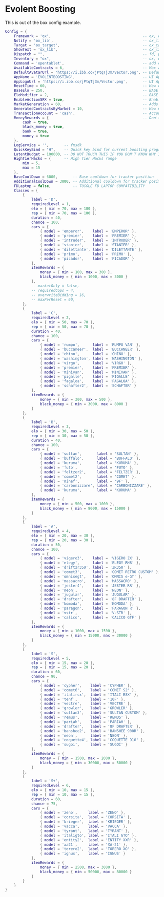 # Evolent Boosting

This is out of the box config example.

```lua
Config = {
    Framework = 'ox',                                          -- ox, qbx, qb, esx
    Notify = 'ox_lib',                                         -- ox_lib
    Target = 'ox_target',                                      -- ox_target
    ShowText = 'ox_lib',                                       -- ox_lib
    Dispatch = "",                                             -- fd, ps, cd, tk, rcore, kartik, lb
    Inventory = "ox",                                          -- ox, qs, qb, codem, core, origen, tgiann
    Command = 'opentablet',                                    -- add cmd name or leave empty for not using
    AvailableContracts = 6,                                    -- Max amount of available contracts per reset
    DefaultAvatarUrl = 'https://i.ibb.co/jPtqTj3m/Vector.png', -- Default profile avatar url
    AppName = 'EVOLENTBOOSTING',                               -- UI Application name
    AppLogoUrl = 'https://i.ibb.co/jPtqTj3m/Vector.png',       -- UI Application logo url
    ResetTime = 60,                                            -- How often resets happen for available contracts in minutes
    BaseElo = 250,                                             -- BASE ELO
    EloModifier = 2,                                           -- BASE ELO MODIFIER
    EnableActionSFX = true,                                    -- Enables SFX for boosting actions
    MarketGeneration = 60,                                     -- Adds new contracts to the market every X minutes
    GeneratedContractsByMarket = 10,                           -- How many contracts will be generated each period
    TransactionAccount = 'cash',                               -- Account which will be used in market transactions
    MoneyRewards = {                                           -- Don't touch this (used for validation)
        cash = true,
        black_money = true,
        bank = true,
        money = true
    },
    LogService = '',       -- fmsdk
    QuickKeyBind = "H",    -- Quick key bind for current boosting progress
    LatentBudget = 100000, -- DO NOT TOUCH THIS IF YOU DON'T KNOW WHY IT IS THERE
    HighTierHacks = {      -- High Tier Hacks range
        min = 5,
        max = 15
    },
    BaseCoolDown = 6000,       -- Base cooldown for tracker position
    AdditionalCoolDown = 3000, -- Additional cooldown for tracker position
    FDLaptop = false,          -- TOGGLE FD LAPTOP COMPATIBILITY
    Classes = {
        {
            label = 'D',
            requiredLevel = 1,
            elo = { min = 70, max = 100 },
            rep = { min = 70, max = 100 },
            duration = 40,
            chance = 100,
            cars = {
                { model = 'emperor',    label = 'EMPEROR' },
                { model = 'premier',    label = 'PREMIER' },
                { model = 'intruder',   label = 'INTRUDER' },
                { model = 'stanier',    label = 'STANIER' },
                { model = 'dilettante', label = 'DILETTANTE' },
                { model = 'primo',      label = 'PRIMO' },
                { model = 'picador',    label = 'PICADOR' }
            },
            itemRewards = {
                money = { min = 100, max = 300 },
                black_money = { min = 1000, max = 3000 }
            },
            -- marketOnly = false,
            -- requiredCops = 4,
            -- overwriteBidding = 16,
            -- maxPerReset = 90,
        },
        {
            label = 'C',
            requiredLevel = 2,
            elo = { min = 50, max = 70 },
            rep = { min = 50, max = 70 },
            duration = 40,
            chance = 100,
            cars = {
                { model = 'rumpo',      label = 'RUMPO VAN' },
                { model = 'buccaneer',  label = 'BUCCANEER' },
                { model = 'chino',      label = 'CHINO' },
                { model = 'washington', label = 'WASHINGTON' },
                { model = 'virgo',      label = 'VIRGO' },
                { model = 'premier',    label = 'PREMIER' },
                { model = 'minivan',    label = 'MINIVAN' },
                { model = 'pigalle',    label = 'PIGALLE' },
                { model = 'fagaloa',    label = 'FAGALOA' },
                { model = 'schafter2',  label = 'SCHAFTER' }
            },
            itemRewards = {
                money = { min = 300, max = 500 },
                black_money = { min = 3000, max = 8000 }
            }
        },
        {
            label = 'B',
            requiredLevel = 3,
            elo = { min = 30, max = 50 },
            rep = { min = 30, max = 50 },
            duration = 40,
            chance = 100,
            cars = {
                { model = 'sultan',       label = 'SULTAN' },
                { model = 'buffalo',      label = 'BUFFALO' },
                { model = 'kuruma',       label = 'KURUMA' },
                { model = 'futo',         label = 'FUTO' },
                { model = 'feltzer2',     label = 'FELTZER' },
                { model = 'comet2',       label = 'COMET' },
                { model = 'ninef',        label = '9F' },
                { model = 'carbonizzare', label = 'CARBONIZZARE' },
                { model = 'kuruma',       label = 'KURUMA' }
            },
            itemRewards = {
                money = { min = 500, max = 1000 },
                black_money = { min = 8000, max = 15000 }
            }
        },
        {
            label = 'A',
            requiredLevel = 4,
            elo = { min = 20, max = 30 },
            rep = { min = 20, max = 30 },
            duration = 50,
            chance = 100,
            cars = {
                { model = 'vigero3',    label = 'VIGERO ZX' },
                { model = 'elegy',      label = 'ELEGY RH8' },
                { model = 'driftzr350', label = 'ZR350' },
                { model = 'comet3',     label = 'COMET RETRO CUSTOM' },
                { model = 'omnisegt',   label = 'OMNIS e-GT' },
                { model = 'massacro',   label = 'MASSACRO' },
                { model = 'jester4',    label = 'JESTER RR' },
                { model = 'neon',       label = 'NEON' },
                { model = 'jugular',    label = 'JUGULAR' },
                { model = 'drafter',    label = '8F DRAFTER' },
                { model = 'komoda',     label = 'KOMODA' },
                { model = 'paragon',    label = 'PARAGON R' },
                { model = 'vstr',       label = 'V-STR' },
                { model = 'calico',     label = 'CALICO GTF' }
            },
            itemRewards = {
                money = { min = 1000, max = 1500 },
                black_money = { min = 15000, max = 30000 }
            }
        },
        {
            label = 'S',
            requiredLevel = 5,
            elo = { min = 15, max = 20 },
            rep = { min = 15, max = 20 },
            duration = 60,
            chance = 90,
            cars = {
                { model = 'cypher',    label = 'CYPHER' },
                { model = 'comet6',    label = 'COMET S2' },
                { model = 'italirsx',  label = 'ITALI RSX' },
                { model = 'tenf',      label = '10F' },
                { model = 'vectre',    label = 'VECTRE' },
                { model = 'growler',   label = 'GROWLER' },
                { model = 'sultan3',   label = 'SULTAN CUSTOM' },
                { model = 'remus',     label = 'REMUS' },
                { model = 'pariah',    label = 'PARIAH' },
                { model = 'drafter',   label = '8F DRAFTER' },
                { model = 'banshee2',  label = 'BANSHEE 900R' },
                { model = 'neon',      label = 'NEON' },
                { model = 'coquette4', label = 'COQUETTE D10' },
                { model = 'sugoi',     label = 'SUGOI' }
            },
            itemRewards = {
                money = { min = 1500, max = 2000 },
                black_money = { min = 30000, max = 50000 }
            }
        },
        {
            label = 'S+',
            requiredLevel = 6,
            elo = { min = 10, max = 15 },
            rep = { min = 10, max = 15 },
            duration = 60,
            chance = 75,
            cars = {
                { model = 'zeno',     label = 'ZENO' },
                { model = 'corsita',  label = 'CORSITA' },
                { model = 'krieger',  label = 'KRIEGER' },
                { model = 'vacca',    label = 'VACCA' },
                { model = 'tyrant',   label = 'TYRANT' },
                { model = 'italigto', label = 'ITALI GTO' },
                { model = 'entity2',  label = 'ENTITY XXR' },
                { model = 'xa21',     label = 'XA-21' },
                { model = 'torero2',  label = 'TORERO XO' },
                { model = 'ignus',    label = 'IGNUS' }
            },
            itemRewards = {
                money = { min = 2500, max = 3000 },
                black_money = { min = 50000, max = 80000 }
            }
        }
    }
}
```
